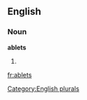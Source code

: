 
==English==

===Noun===
'''ablets'''

# {{plural of|[[ablet]]}}

[[Category:English plurals]]

[[fr:ablets]]
